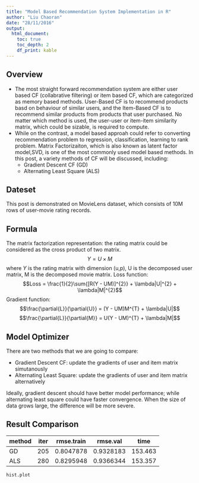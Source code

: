 ```yaml
---
title: "Model Based Recommendation System Implementation in R"
author: "Liu Chaoran"
date: "28/11/2016"
output: 
  html_document:
    toc: true
    toc_depth: 2
    df_print: kable
---
```


## Overview

* The most straight forward recommendation system are either user based CF (collabrative filtering) or item based CF, which are categorized as memory based methods. User-Based CF is to recommend products basd on behaviour of similar users, and the Item-Based CF is to recommend similar products from products that user purchased. No matter which method is used, the user-user or item-item similarity matrix, which could be sizable, is required to compute.
* While on the contrast, a model based approah could refer to converting recommendation problem to regression, classification, learning to rank problem. Matrix Factorizaiton, which is also known as latent factor model,SVD, is one of the most commonly used model based methods. In this post, a variety methods of CF will be discussed, including:
    + Gradient Descent CF (GD)
    + Alternating Least Square (ALS)

## Dateset
This post is demonstrated on MovieLens dataset, which consists of 10M rows of user-movie rating records.

## Formula
The matrix factorization representation: the rating matrix could be considered as the cross product of two matrix.
$$Y = U \times M$$
where $\textit{Y}$ is the rating matrix with dimension (u,p), U is the decomposed user matrix, M is the decomposed movie matrix.
Loss function:
$$Loss = \frac{1}{2}\sum{[R(Y - UM)]^{2}} + \lambda|U|^{2} + \lambda|M|^{2}$$
Gradient function:
$$\frac{\partial{L}}{\partial{U}} = (Y - UM)M^{T} + \lambda|U|$$ 
$$\frac{\partial{L}}{\partial{M}} = U(Y - UM)^{T} + \lambda|M|$$ 

## Model Optimizer
There are two methods that we are going to compare:

* Gradient Descent CF: update the gradients of user and item matrix simutanously
* Alternating Least Square: update the gradients of user and item matrix alternatively

Ideally, gradient descent should have better model performance; while alternating least square could have faster convergence. When the size of data grows large, the difference will be more severe.

## Result Comparison

method | iter | rmse.train | rmse.val | time
-------|------|------------|----------|--------
GD     |205   | 0.8047878  |0.9328183 |153.463
ALS    |280   |0.8295948   |0.9366344 |153.357

```r
hist.plot
```


